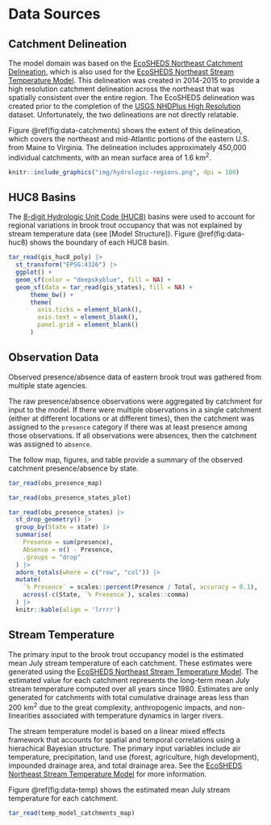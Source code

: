 # Data Sources

## Catchment Delineation

The model domain was based on the [EcoSHEDS Northeast Catchment Delineation](https://ecosheds.github.io/necd/), which is also used for the [EcoSHEDS Northeast Stream Temperature Model](https://ecosheds.github.io/northeast-temp-model/). This delineation was created in 2014-2015 to provide a high resolution catchment delineation across the northeast that was spatially consistent over the entire region. The EcoSHEDS delineation was created prior to the completion of the [USGS NHDPlus High Resolution](https://www.usgs.gov/national-hydrography/nhdplus-high-resolution) dataset. Unfortunately, the two delineations are not directly relatable.

Figure \@ref(fig:data-catchments) shows the extent of this delineation, which covers the northeast and mid-Atlantic portions of the eastern U.S. from Maine to Virginia. The delineation includes approximately 450,000 individual catchments, with an mean surface area of 1.6 km^2^.

```r
knitr::include_graphics("img/hydrologic-regions.png", dpi = 100)
```

## HUC8 Basins

The [8-digit Hydrologic Unit Code (HUC8)](https://water.usgs.gov/GIS/huc.html) basins were used to account for regional variations in brook trout occupancy that was not explained by stream temperature data (see [Model Structure]). Figure \@ref(fig:data-huc8) shows the boundary of each HUC8 basin.

```r
tar_read(gis_huc8_poly) |> 
  st_transform("EPSG:4326") |> 
  ggplot() +
  geom_sf(color = "deepskyblue", fill = NA) +
  geom_sf(data = tar_read(gis_states), fill = NA) +
      theme_bw() +
      theme(
        axis.ticks = element_blank(),
        axis.text = element_blank(),
        panel.grid = element_blank()
      )
```

## Observation Data

Observed presence/absence data of eastern brook trout was gathered from multiple state agencies.

The raw presence/absence observations were aggregated by catchment for input to the model. If there were multiple observations in a single catchment (either at different locations or at different times), then the catchment was assigned to the `presence` category if there was at least presence among those observations. If all observations were absences, then the catchment was assigned to `absence`.

The follow map, figures, and table provide a summary of the observed catchment presence/absence by state.

```r
tar_read(obs_presence_map)
```

```r
tar_read(obs_presence_states_plot)
```

```r
tar_read(obs_presence_states) |> 
  st_drop_geometry() |> 
  group_by(State = state) |> 
  summarise(
    Presence = sum(presence),
    Absence = n() - Presence,
    .groups = "drop"
  ) |> 
  adorn_totals(where = c("row", "col")) |> 
  mutate(
    `% Presence` = scales::percent(Presence / Total, accuracy = 0.1),
    across(-c(State, `% Presence`), scales::comma)
  ) |> 
  knitr::kable(align = 'lrrrr')
```

## Stream Temperature

The primary input to the brook trout occupancy model is the estimated mean July stream temperature of each catchment. These estimates were generated using the [EcoSHEDS Northeast Stream Temperature Model](https://ecosheds.github.io/northeast-temp-model/). The estimated value for each catchment represents the long-term mean July stream temperature computed over all years since 1980. Estimates are only generated for catchments with total cumulative drainage areas less than 200 km^2^ due to the great complexity, anthropogenic impacts, and non-linearities associated with temperature dynamics in larger rivers.

The stream temperature model is based on a linear mixed effects framework that accounts for spatial and temporal correlations using a hierachical Bayesian structure. The primary input variables include air temperature, precipitation, land use (forest, agriculture, high development), impounded drainage area, and total drainage area. See the [EcoSHEDS Northeast Stream Temperature Model](https://ecosheds.github.io/northeast-temp-model/) for more information.

Figure \@ref(fig:data-temp) shows the estimated mean July stream temperature for each catchment.

```r
tar_read(temp_model_catchments_map)
```


